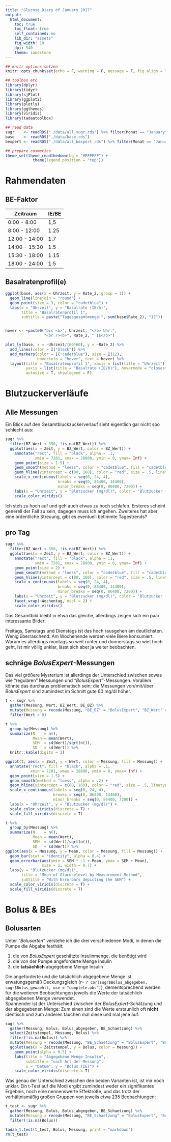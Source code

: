 ```yaml
---
title: "Glucose Diary of January 2017"
output: 
  html_document:
    toc: true
    toc_float: true
    self_contained: no
    lib_dir: "assets"
    fig_width: 10
    dpi: 540
    theme: sandstone
---
```


```r
## knitr options setzen
knitr::opts_chunk$set(echo = F, warning = F, message = F, fig.align = "center")

## toolbox etc
library(dplyr)
library(tidyr)
library(sjPlot)
library(ggplot2)
library(plotly)
library(ggthemes)
library(viridis)
library(tadaatoolbox)

## read data
sugr    <- readRDS("./data/all_sugr.rds") %>% filter(Monat == "January", Jahr == "2017")
base    <- readRDS("./data/base.rds")
bexpert <- readRDS("./data/all_bexpert.rds") %>% filter(Monat == "January", Jahr == "2017")

## prepare cosmetics
theme_set(theme_readthedown(bg = "#FFFFFF") +
            theme(legend.position = "top"))
```


# Rahmendaten

## BE-Faktor

Zeitraum      | IE/BE
--------------|--------
 0:00 -  8:00 | 1,5
 8:00 - 12:00 | 1.25
12:00 - 14:00 | 1.7
14:00 - 15:30 | 1.5
15:30 - 18:00 | 1.15
18:00 - 24:00 | 1.5


## Basalratenprofil(e)

```r
ggplot(base, aes(x = Uhrzeit, y = Rate_2, group = 1)) +
  geom_line(linejoin = "round") +
  geom_point(size = 3, color = "cadetblue") +
  labs(x = "Uhrzeit", y = "Basalrate (IE/h)", 
       title = "Basalratenprofil 1", 
       subtitle = paste("Tagesgesamtmenge:", sum(base$Rate_2), "IE"))


hover <- ~paste0("bis <b>", Uhrzeit, "</b> Uhr:",
                 "<br /><b>", Rate_2, " IE</b>")

plot_ly(base, x = ~Uhrzeit/(60*60), y = ~Rate_2) %>%
  add_lines(color = I("black")) %>% 
  add_markers(color = I("cadetblue"), size = I(12), 
              hoverinfo = "hover", text = hover) %>% 
  layout(title = "Basalratenprofil 1", xaxis = list(title = "Uhrzeit"),
         yaxis = list(title = "Basalrate (IE/h)"), hovermode = "closest",
         autosize = T, showlegend = F)
```

# Blutzuckerverläufe

## Alle Messungen

Ein Blick auf den Gesamtbluckzuckerverlauf sieht eigentlich gar nicht soo schlecht aus:

```r
sugr %>% 
  filter(BZ_Wert < 350, !is.na(BZ_Wert)) %>% 
  ggplot(aes(x = Zeit, y = BZ_Wert, color = BZ_Wert)) + 
    annotate("rect", fill = "black", alpha = .1,
             xmin = 7201, xmax = 28800, ymin = 0, ymax= Inf) +
    geom_point(size = 1.5) +
    geom_smooth(method = "loess", color = "cadetblue", fill = "cadetblue", alpha = 0.2) +
    geom_hline(yintercept = c(80, 160), color = "red", size = .5, linetype = "dashed") +
    scale_x_continuous(labels = seq(0, 24, 4), 
                       breaks = seq(0, 86400, 14400), 
                       minor_breaks = seq(0, 86400, 7200)) +
    labs(x = "Uhrzeit", y = "Blutzucker (mg/dl)", color = "Blutzucker (mg/dl)") +
    scale_color_viridis()
```

Ich steh zu hoch auf und geh auch etwas zu hoch schlafen. Ersteres scheint generell der Fall zu sein, dagegen muss ich angehen. Zweiteres hat aber eine ordentliche Streuung, gibt es eventuell betimmte Tagestrends?

## pro Tag

```r
sugr %>% 
  filter(BZ_Wert < 350, !is.na(BZ_Wert)) %>% 
  ggplot(aes(x = Zeit, y = BZ_Wert, color = BZ_Wert)) + 
    annotate("rect", fill = "black", alpha = .1,
             xmin = 7201, xmax = 28800, ymin = 0, ymax= Inf) +
    geom_point(size = 2) +
    geom_smooth(method = "loess", color = "cadetblue", fill = "cadetblue", alpha = 0.2) +
    geom_hline(yintercept = c(80, 160), color = "red", size = .5, linetype = "dashed") +
    scale_x_continuous(labels = seq(0, 24, 4), 
                       breaks = seq(0, 86400, 14400), 
                       minor_breaks = seq(0, 86400, 7200)) +
    labs(x = "Uhrzeit", y = "Blutzucker (mg/dl)", color = "Blutzucker (mg/dl)") +
    facet_wrap(~Wochentag, ncol = 2) +
    scale_color_viridis()
```

Das Gesamtbild bleibt in etwa das gleiche, allerdings zeigen sich ein paar interessante Bilder:

Freitags, Samstags und Dienstags ist das hoch rausgehen am deutlichsten. Wenig überraschend: Am Wochenende werden viele Biere konsumiert. Warum es allerdings montags so weit runter und donnerstags so wiet hoch geht, ist mir völlig unklar, lässt sich aber ja weiter beobachten.


## schräge _BolusExpert_-Messungen

Das viel größere Mysterium ist allerdings der Unterschied zwischen sowas wie "regulären" Messungen und _"BolusExpert"_-Messungen. Vorallem könnte das durchaus problematisch sein; die Messungen von/mit/über _BolusExpert_ sind zumindest im Schnitt gute 60 mg/dl höher.

```r
t <- sugr %>% 
  gather(Messung, Wert, BZ_Wert, BE_BZ) %>% 
  mutate(Messung = recode(Messung, "BE_BZ" = "BolusExpert", "BZ_Wert" = "Regulär")) %>% 
  filter(Wert > 0)

t %>% 
  group_by(Messung) %>% 
  summarize(N    = n(),
            Mean = mean(Wert),
            SEM  = sd(Wert)/sqrt(n()),
            SD   = sd(Wert)) %>% 
  knitr::kable(digits = 2)
```

```r
ggplot(t, aes(x = Zeit, y = Wert, color = Messung, fill = Messung)) +
  annotate("rect", fill = "black", alpha = .1,
           xmin = 7201, xmax = 28800, ymin = 0, ymax= Inf) +
  geom_point(size = 1.5) +
  geom_smooth(method = "loess", alpha = .2) +
  geom_hline(yintercept = c(80, 160), color = "red", size = .5, linetype = "dashed") +
  scale_x_continuous(labels = seq(0, 24, 4), 
                     breaks = seq(0, 86400, 14400), 
                     minor_breaks = seq(0, 86400, 7200)) +
  labs(x = "Uhrzeit", y = "Blutzucker (mg/dl)") +
  scale_color_viridis(discrete = T) +
  scale_fill_viridis(discrete = T)
```

```r
t %>% 
  group_by(Messung) %>% 
  summarize(N    = n(),
            Mean = mean(Wert),
            SEM  = sd(Wert)/sqrt(n()),
            SD   = sd(Wert)) %>% 
ggplot(aes(x = Messung, y = Mean, color = Messung, fill = Messung)) +
  geom_bar(stat = "identity", alpha = 0.4) +
  geom_errorbar(aes(ymin = SEM * -1 + Mean, ymax = SEM + Mean),
                size = 1, width = 0.7) +
  labs(y = "Blutzucker (mg/dl)",
       title = "Mean of Glucoselevel by Measurement-Method",
       subtitle = "With Errorbars depicting the SEM") +
  scale_color_viridis(discrete = T) +
  scale_fill_viridis(discrete = T)
```


# Bolus & BEs

## Bolusarten

Unter _"Bolusarten"_ verstehe ich die drei verschiedenen Modi, in denen die Pumpe die Abgabe festhält:

1. die von _BolusExpert_ geschätzte Insulinmenge, die benötigt wird
2. die von der Pumpe angeforderte Menge Insulin
3. die **tatsächlich** abgegebene Menge Insulin

Die angeforderte und die tatsächlich abgegebene Menge ist erwatungsgemäß Deckungsgleich ($r =$ `r cor(sugr$Bolus_abgegeben, sugr$Bolus_gewaehlt, use = "complete.obs")`), dementsprechend werden für die weiteren Beobachtungen jeweils die Werte der tatsächlich abgegebenen Menge verwendet.  
Spannender ist der Unterschied zwischen der _BolusExpert_-Schätzung und der abgegebenen Menge: Zum einen sind die Werte erstaunlich oft **nicht** identisch und zum anderen tauchen mal diese und mal jene auf:

```r
sugr %>% 
  gather(Messung, Bolus, Bolus_abgegeben, BE_Schaetzung) %>% 
  select(Zeitstempel, Messung, Bolus) %>% 
  filter(!is.na(Bolus)) %>% 
  mutate(Messung = recode(Messung, "BE_Schaetzung" = "BolusExpert", "Bolus_abgegeben" = "tatsächlich abgegeben")) %>% 
  ggplot(aes(x = Zeitstempel, y = Bolus, color = Messung)) + 
    geom_point(alpha = 0.5) +
    labs(title = "Abgegebene Menge Insulin",
         subtitle = "nach Art der Messung",
         x = "Datum", y = "Bolus (IE)") +
    scale_color_viridis(discrete = T)
```

Was genau der Unterschied zwischen den beiden Varianten ist, ist mir noch unklar. Ein t-Test auf die Modi ergibt zumindest weder ein signifikantes Ergebnis, noch eine nennenswerte Effektröße, und das trotz der verhältnismäßig großen Gruppen von jeweils etwa 235 Beobachtungen:

```r
t_test <- sugr %>% 
  gather(Messung, Bolus, Bolus_abgegeben, BE_Schaetzung) %>% 
  mutate(Messung = recode(Messung, "BE_Schaetzung" = "BolusExpert", "Bolus_abgegeben" = "tatsächlich abgegeben")) %>% 
  filter(!is.na(Bolus))

tadaa_t.test(t_test, Bolus, Messung, print = "markdown")
rm(t_test)
```


